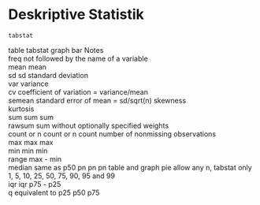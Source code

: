 # Deskriptive Statistik {#desc1} 

`tabstat`

table	tabstat	graph bar	Notes	
freq				not followed by the name of a variable	
mean		mean			
sd		sd			standard deviation	
	var			variance	
	cv			coefficient of variation = variance/mean	
	semean			standard error of mean = sd/sqrt(n)	
	skewness		
	kurtosis		
sum		sum		sum		
rawsum				sum without optionally specified weights	
count or n		count or n		count		number of nonmissing observations	
max		max		max		
min		min		min		
	range			max - min	
median				same as p50	
pn		pn		pn		table and graph pie allow any n, tabstat only 1, 5, 10, 25, 50, 75, 90, 95 and 99	
iqr		iqr			p75 - p25	
	q			equivalent to p25 p50 p75